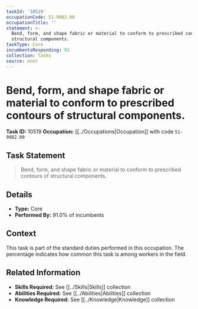 ```yaml
---
taskId: '10519'
occupationCode: 51-9082.00
occupationTitle: ''
statement: >-
  Bend, form, and shape fabric or material to conform to prescribed contours of
  structural components.
taskType: Core
incumbentsResponding: 91
collection: Tasks
source: onet
---
```

# Bend, form, and shape fabric or material to conform to prescribed contours of structural components.

**Task ID:** 10519
**Occupation:** [[../Occupations|Occupation]] with code `51-9082.00`

## Task Statement

> Bend, form, and shape fabric or material to conform to prescribed contours of structural components.

## Details

- **Type:** Core
- **Performed By:** 91.0% of incumbents

## Context

This task is part of the standard duties performed in this occupation. The percentage indicates how common this task is among workers in the field.

## Related Information

- **Skills Required:** See [[../Skills|Skills]] collection
- **Abilities Required:** See [[../Abilities|Abilities]] collection
- **Knowledge Required:** See [[../Knowledge|Knowledge]] collection
